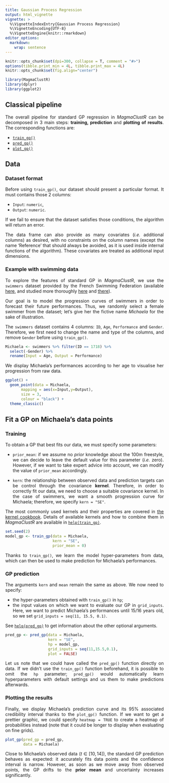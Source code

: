 ```yaml
---
title: Gaussian Process Regression
output: html_vignette
vignette: >
  %\VignetteIndexEntry{Gaussian Process Regression}
  %\VignetteEncoding{UTF-8}
  %\VignetteEngine{knitr::rmarkdown}
editor_options: 
  markdown: 
    wrap: sentence
---
```


<style>
body {
text-align: justify}
</style>

```r
knitr::opts_chunk$set(dpi=300, collapse = T, comment = "#>")
options(tibble.print_min = 4L, tibble.print_max = 4L)
knitr::opts_chunk$set(fig.align="center")
```

```r
library(MagmaClustR)
library(dplyr)
library(ggplot2)
```

## Classical pipeline

The overall pipeline for standard GP regression in *MagmaClustR* can be decomposed in 3 main steps: **training, prediction** and **plotting of results**.
The corresponding functions are:

-   [`train_gp()`](https://arthurleroy.github.io/MagmaClustR/reference/train_magma.html)
-   [`pred_gp()`](https://arthurleroy.github.io/MagmaClustR/reference/pred_gp.html)
-   [`plot_gp()`](https://arthurleroy.github.io/MagmaClustR/reference/plot_gp.html)

## Data

### Dataset format

Before using `train_gp()`, our dataset should present a particular format. It must contains those 2 columns:

*   `Input`: `numeric`,
*   `Output`: `numeric`. 

If we fail to ensure that the dataset satisfies those conditions, the algorithm will return an error. 

The data frame can also provide as many covariates (*i.e.* additional columns) as desired, with no constraints on the column names (except the name 'Reference' that should always be avoided, as it is used inside internal functions of the algorithm). These covariates are treated as additional input dimensions. 

### Example with swimming data

To explore the features of standard GP in *MagmaClustR*, we use the `swimmers` dataset provided by the French Swimming Federation (available [here](https://github.com/ArthurLeroy/MAGMAclust/blob/master/Real_Data_Study/Data/db_100m_freestyle.csv), and studied more thoroughly [here](https://link.springer.com/article/10.1007/s10994-022-06172-1) and [there](https://arxiv.org/abs/2011.07866)).

Our goal is to model the progression curves of swimmers in order to forecast their future performances. Thus, we randomly select a female swimmer from the dataset; let's give her the fictive name *Michaela* for the sake of illustration.

The `swimmers` dataset contains 4 columns: `ID`, `Age`, `Performance` and `Gender`.
Therefore, we first need to change the name and type of the columns, and remove `Gender` before using `train_gp()`.

```r
Michaela <- swimmers %>% filter(ID == 1718) %>% 
  select(-Gender) %>% 
  rename(Input = Age, Output = Performance)
```

We display Michaela's performances according to her age to visualise her progression from raw data.

```r
ggplot() +
  geom_point(data = Michaela,
       mapping = aes(x=Input,y=Output),
       size = 3,
       colour = "black") +
  theme_classic()
```

## Fit a GP on Michaela's data points

### Training

To obtain a GP that best fits our data, we must specify some parameters:

*   `prior_mean`: if we assume no *prior* knowledge about the 100m freestyle, we can decide to leave the default value for this parameter (*i.e.* zero). However, if we want to take expert advice into account, we can modify the value of `prior_mean` accordingly.

*   `kern`: the relationship between observed data and prediction targets can be control through the covariance **kernel**.
Therefore, in order to correctly fit our data, we need to choose a suitable covariance kernel.
In the case of swimmers, we want a smooth progression curve for Michaela; therefore, we specify `kern = "SE"`.

The most commonly used kernels and their properties are covered in [the kernel cookbook](https://www.cs.toronto.edu/~duvenaud/cookbook/).
Details of available kernels and how to combine them in *MagmaClustR* are available in [`help(train_gp)`](https://arthurleroy.github.io/MagmaClustR/reference/train_gp.html). 


```r
set.seed(2)
model_gp <- train_gp(data = Michaela,
                     kern = "SE",
                     prior_mean = 0)
```

Thanks to `train_gp()`, we learn the model hyper-parameters from data, which can then be used to make prediction for Michaela's performances.

### GP prediction

The arguments `kern` and `mean` remain the same as above. We now need to specify:

*   the hyper-parameters obtained with `train_gp()` in `hp`;
*   the input values on which we want to evaluate our GP in `grid_inputs`. Here, we want to predict Michaela's performances until 15/16 years old, so we set `grid_inputs = seq(11, 15.5, 0.1)`.

See [`help(pred_gp)`](https://arthurleroy.github.io/MagmaClustR/reference/pred_gp.html) to get information about the other optional arguments.

```r
pred_gp <- pred_gp(data = Michaela,
                   kern = "SE",
                   hp = model_gp,
                   grid_inputs = seq(11,15.5,0.1),
                   plot = FALSE) 
```


Let us note that we could have called the `pred_gp()` function directly on data.
If we didn't use the `train_gp()` function beforehand, it is possible to omit the `hp` parameter; `pred_gp()`  would automatically learn hyperparameters with default settings and us them to make predictions afterwards.


### Plotting the results

Finally, we display Michaela's prediction curve and its 95% associated credibility interval thanks to the `plot_gp()` function. If we want to get a prettier graphic, we could specify `heatmap = TRUE` to create a heatmap of probabilities instead (note that it could be longer to display when evaluating on fine grids).

```r
plot_gp(pred_gp = pred_gp,
        data = Michaela)
```


Close to Michaela’s observed data ($t \in [ 10, 14 ]$), the standard GP prediction behaves as expected: it accurately fits data points and the confidence interval is narrow.
However, as soon as we move away from observed points, the GP drifts to the **prior mean** and uncertainty increases significantly.




